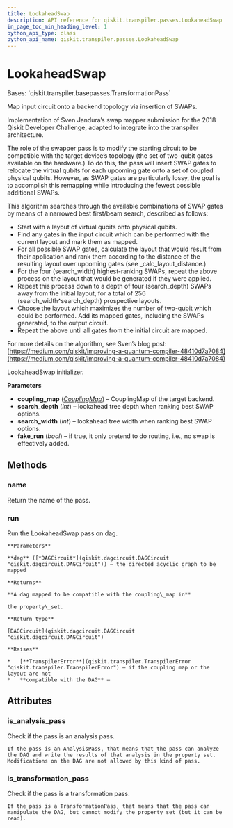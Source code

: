 ```yaml
---
title: LookaheadSwap
description: API reference for qiskit.transpiler.passes.LookaheadSwap
in_page_toc_min_heading_level: 1
python_api_type: class
python_api_name: qiskit.transpiler.passes.LookaheadSwap
---
```


# LookaheadSwap

<Class id="qiskit.transpiler.passes.LookaheadSwap" isDedicatedPage={true} github="https://github.com/qiskit/qiskit/tree/stable/0.18/qiskit/transpiler/passes/routing/lookahead_swap.py" signature="LookaheadSwap(*args, **kwargs)" modifiers="class">
  Bases: `qiskit.transpiler.basepasses.TransformationPass`

  Map input circuit onto a backend topology via insertion of SWAPs.

  Implementation of Sven Jandura’s swap mapper submission for the 2018 Qiskit Developer Challenge, adapted to integrate into the transpiler architecture.

  The role of the swapper pass is to modify the starting circuit to be compatible with the target device’s topology (the set of two-qubit gates available on the hardware.) To do this, the pass will insert SWAP gates to relocate the virtual qubits for each upcoming gate onto a set of coupled physical qubits. However, as SWAP gates are particularly lossy, the goal is to accomplish this remapping while introducing the fewest possible additional SWAPs.

  This algorithm searches through the available combinations of SWAP gates by means of a narrowed best first/beam search, described as follows:

  *   Start with a layout of virtual qubits onto physical qubits.
  *   Find any gates in the input circuit which can be performed with the current layout and mark them as mapped.
  *   For all possible SWAP gates, calculate the layout that would result from their application and rank them according to the distance of the resulting layout over upcoming gates (see \_calc\_layout\_distance.)
  *   For the four (search\_width) highest-ranking SWAPs, repeat the above process on the layout that would be generated if they were applied.
  *   Repeat this process down to a depth of four (search\_depth) SWAPs away from the initial layout, for a total of 256 (search\_width^search\_depth) prospective layouts.
  *   Choose the layout which maximizes the number of two-qubit which could be performed. Add its mapped gates, including the SWAPs generated, to the output circuit.
  *   Repeat the above until all gates from the initial circuit are mapped.

  For more details on the algorithm, see Sven’s blog post: [https://medium.com/qiskit/improving-a-quantum-compiler-48410d7a7084](https://medium.com/qiskit/improving-a-quantum-compiler-48410d7a7084)

  LookaheadSwap initializer.

  **Parameters**

  *   **coupling\_map** ([*CouplingMap*](qiskit.transpiler.CouplingMap "qiskit.transpiler.CouplingMap")) – CouplingMap of the target backend.
  *   **search\_depth** (*int*) – lookahead tree depth when ranking best SWAP options.
  *   **search\_width** (*int*) – lookahead tree width when ranking best SWAP options.
  *   **fake\_run** (*bool*) – if true, it only pretend to do routing, i.e., no swap is effectively added.

  ## Methods

  <span id="qiskit-transpiler-passes-lookaheadswap-name" />

  ### name

  <Function id="qiskit.transpiler.passes.LookaheadSwap.name" signature="LookaheadSwap.name()">
    Return the name of the pass.
  </Function>

  <span id="qiskit-transpiler-passes-lookaheadswap-run" />

  ### run

  <Function id="qiskit.transpiler.passes.LookaheadSwap.run" signature="LookaheadSwap.run(dag)">
    Run the LookaheadSwap pass on dag.

    **Parameters**

    **dag** ([*DAGCircuit*](qiskit.dagcircuit.DAGCircuit "qiskit.dagcircuit.DAGCircuit")) – the directed acyclic graph to be mapped

    **Returns**

    **A dag mapped to be compatible with the coupling\_map in**

    the property\_set.

    **Return type**

    [DAGCircuit](qiskit.dagcircuit.DAGCircuit "qiskit.dagcircuit.DAGCircuit")

    **Raises**

    *   [**TranspilerError**](qiskit.transpiler.TranspilerError "qiskit.transpiler.TranspilerError") – if the coupling map or the layout are not
    *   **compatible with the DAG** –
  </Function>

  ## Attributes

  ### is\_analysis\_pass

  <Attribute id="qiskit.transpiler.passes.LookaheadSwap.is_analysis_pass">
    Check if the pass is an analysis pass.

    If the pass is an AnalysisPass, that means that the pass can analyze the DAG and write the results of that analysis in the property set. Modifications on the DAG are not allowed by this kind of pass.
  </Attribute>

  ### is\_transformation\_pass

  <Attribute id="qiskit.transpiler.passes.LookaheadSwap.is_transformation_pass">
    Check if the pass is a transformation pass.

    If the pass is a TransformationPass, that means that the pass can manipulate the DAG, but cannot modify the property set (but it can be read).
  </Attribute>
</Class>

